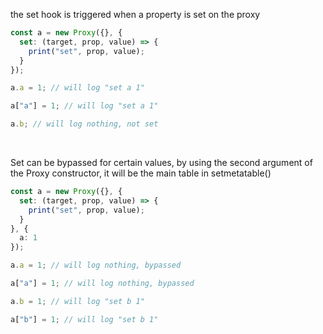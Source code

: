 the set hook is triggered when a property is set on the proxy

```ts
const a = new Proxy({}, {
  set: (target, prop, value) => {
    print("set", prop, value);
  }
});

a.a = 1; // will log "set a 1"

a["a"] = 1; // will log "set a 1"

a.b; // will log nothing, not set
```

<br/>

Set can be bypassed for certain values, by using the second argument of the Proxy constructor, it will be the main table in setmetatable()

```ts
const a = new Proxy({}, {
  set: (target, prop, value) => {
    print("set", prop, value);
  }
}, {
  a: 1
});

a.a = 1; // will log nothing, bypassed

a["a"] = 1; // will log nothing, bypassed

a.b = 1; // will log "set b 1"

a["b"] = 1; // will log "set b 1"
```




